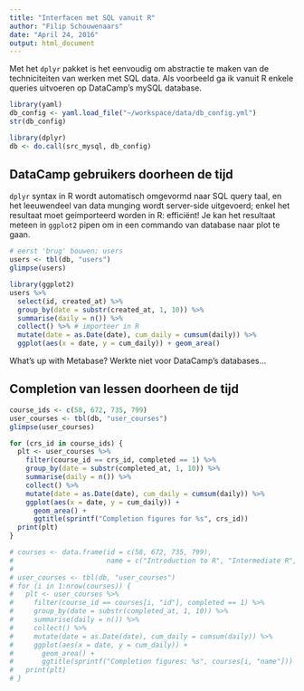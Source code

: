 ```yaml
---
title: "Interfacen met SQL vanuit R"
author: "Filip Schouwenaars"
date: "April 24, 2016"
output: html_document
---
```


Met het `dplyr` pakket is het eenvoudig om abstractie te maken van de techniciteiten van werken met SQL data. Als voorbeeld ga ik vanuit R enkele queries uitvoeren op DataCamp's mySQL database.

```r
library(yaml)
db_config <- yaml.load_file("~/workspace/data/db_config.yml")
str(db_config)

library(dplyr)
db <- do.call(src_mysql, db_config)
```

## DataCamp gebruikers doorheen de tijd

`dplyr` syntax in R wordt automatisch omgevormd naar SQL query taal, en het leeuwendeel van data munging wordt server-side uitgevoerd; enkel het resultaat moet geimporteerd worden in R: efficiënt! Je kan het resultaat meteen in `ggplot2` pipen om in een commando van database naar plot te gaan.

```r
# eerst 'brug' bouwen: users
users <- tbl(db, "users")
glimpse(users)

library(ggplot2)
users %>%
  select(id, created_at) %>%
  group_by(date = substr(created_at, 1, 10)) %>%
  summarise(daily = n()) %>%
  collect() %>% # importeer in R
  mutate(date = as.Date(date), cum_daily = cumsum(daily)) %>%
  ggplot(aes(x = date, y = cum_daily)) + geom_area()
```

What's up with Metabase? Werkte niet voor DataCamp's databases...

## Completion van lessen doorheen de tijd

```r
course_ids <- c(58, 672, 735, 799)
user_courses <- tbl(db, "user_courses")
glimpse(user_courses)

for (crs_id in course_ids) {
  plt <- user_courses %>%
    filter(course_id == crs_id, completed == 1) %>%
    group_by(date = substr(completed_at, 1, 10)) %>%
    summarise(daily = n()) %>%
    collect() %>%
    mutate(date = as.Date(date), cum_daily = cumsum(daily)) %>%
    ggplot(aes(x = date, y = cum_daily)) + 
      geom_area() +
      ggtitle(sprintf("Completion figures for %s", crs_id))
  print(plt)
}

# courses <- data.frame(id = c(58, 672, 735, 799), 
#                       name = c("Introduction to R", "Intermediate R", "Introduction to Python", "Intermediate Python"))
# 
# user_courses <- tbl(db, "user_courses")
# for (i in 1:nrow(courses)) {
#   plt <- user_courses %>%
#     filter(course_id == courses[i, "id"], completed == 1) %>%
#     group_by(date = substr(completed_at, 1, 10)) %>%
#     summarise(daily = n()) %>%
#     collect() %>%
#     mutate(date = as.Date(date), cum_daily = cumsum(daily)) %>%
#     ggplot(aes(x = date, y = cum_daily)) + 
#       geom_area() +
#       ggtitle(sprintf("Completion figures: %s", courses[i, "name"]))
#   print(plt)
# }
```

